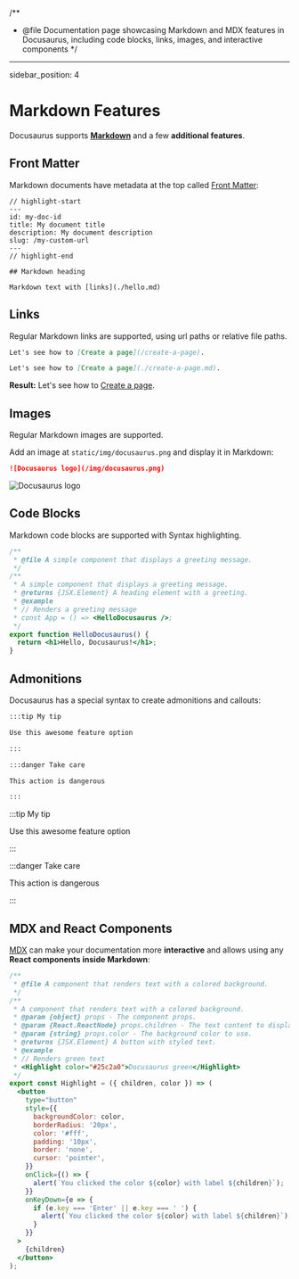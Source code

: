 /\*\*

- @file Documentation page showcasing Markdown and MDX features in Docusaurus, including code blocks, links, images, and interactive components
  \*/

---

sidebar_position: 4

# Markdown Features

Docusaurus supports **[Markdown](https://daringfireball.net/projects/markdown/syntax)** and a few **additional features**.

## Front Matter

Markdown documents have metadata at the top called [Front Matter](https://jekyllrb.com/docs/front-matter/):

```text title="my-doc.md"
// highlight-start
---
id: my-doc-id
title: My document title
description: My document description
slug: /my-custom-url
---
// highlight-end

## Markdown heading

Markdown text with [links](./hello.md)
```

## Links

Regular Markdown links are supported, using url paths or relative file paths.

```md
Let's see how to [Create a page](/create-a-page).
```

```md
Let's see how to [Create a page](./create-a-page.md).
```

**Result:** Let's see how to [Create a page](./create-a-page.md).

## Images

Regular Markdown images are supported.

Add an image at `static/img/docusaurus.png` and display it in Markdown:

```md
![Docusaurus logo](/img/docusaurus.png)
```

![Docusaurus logo](/img/docusaurus.png)

## Code Blocks

Markdown code blocks are supported with Syntax highlighting.

```jsx title="src/components/HelloDocusaurus.js"
/**
 * @file A simple component that displays a greeting message.
 */
/**
 * A simple component that displays a greeting message.
 * @returns {JSX.Element} A heading element with a greeting.
 * @example
 * // Renders a greeting message
 * const App = () => <HelloDocusaurus />;
 */
export function HelloDocusaurus() {
  return <h1>Hello, Docusaurus!</h1>;
}
```

## Admonitions

Docusaurus has a special syntax to create admonitions and callouts:

```md
:::tip My tip

Use this awesome feature option

:::

:::danger Take care

This action is dangerous

:::
```

:::tip My tip

Use this awesome feature option

:::

:::danger Take care

This action is dangerous

:::

## MDX and React Components

[MDX](https://mdxjs.com/) can make your documentation more **interactive** and allows using any **React components inside Markdown**:

```jsx
/**
 * @file A component that renders text with a colored background.
 */
/**
 * A component that renders text with a colored background.
 * @param {object} props - The component props.
 * @param {React.ReactNode} props.children - The text content to display.
 * @param {string} props.color - The background color to use.
 * @returns {JSX.Element} A button with styled text.
 * @example
 * // Renders green text
 * <Highlight color="#25c2a0">Docusaurus green</Highlight>
 */
export const Highlight = ({ children, color }) => (
  <button
    type="button"
    style={{
      backgroundColor: color,
      borderRadius: '20px',
      color: '#fff',
      padding: '10px',
      border: 'none',
      cursor: 'pointer',
    }}
    onClick={() => {
      alert(`You clicked the color ${color} with label ${children}`);
    }}
    onKeyDown={e => {
      if (e.key === 'Enter' || e.key === ' ') {
        alert(`You clicked the color ${color} with label ${children}`);
      }
    }}
  >
    {children}
  </button>
);
```
